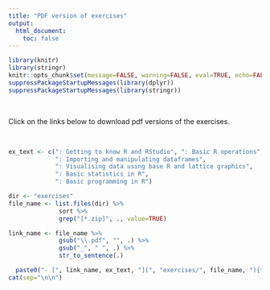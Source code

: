 ```yaml
---
title: "PDF version of exercises"
output: 
  html_document:
    toc: false
---
```


```r
library(knitr)
library(stringr)
knitr::opts_chunk$set(message=FALSE, warning=FALSE, eval=TRUE, echo=FALSE)
suppressPackageStartupMessages(library(dplyr))
suppressPackageStartupMessages(library(stringr))
```

\  

Click on the links below to download pdf versions of the exercises. 

\  

```r
ex_text <- c(": Getting to know R and RStudio", ": Basic R operations", 
             ": Importing and manipulating dataframes", 
             ": Visualising data using base R and lattice graphics",
             ": Basic statistics in R", 
             ": Basic programming in R")

dir <- "exercises"
file_name <- list.files(dir) %>%
              sort %>% 
              grep("[*.zip]", ., value=TRUE)

link_name <- file_name %>%
              gsub("\\.pdf", "", .) %>%
              gsub("_", " ", .) %>%
              str_to_sentence(.)

  paste0("- [", link_name, ex_text, "](", "exercises/", file_name, "){target='_blank'}") %>%
cat(sep="\n\n")
              
```
